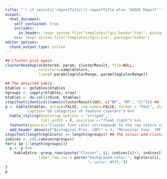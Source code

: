 ```yaml
---
title: "`r if (exists('reportTitle')) reportTitle else 'SUSHI Report'`"
output: 
  html_document:
    self_contained: true
    includes:
      in_header: !expr system.file("templates/fgcz_header.html", package="ezRun")
    css: !expr system.file("templates/fgcz.css", package="ezRun")
editor_options: 
  chunk_output_type: inline
---
```


  
```r
## Cluster plot again
clusterHeatmap(xCentered, param, clusterResult, file=NULL,
               colColors=sampleColors, 
               lim=c(-param$logColorRange, param$logColorRange))
```

```r
## The detailed table
ktables <- goTables$ktables
ngroups <- sapply(ktables, nrow)
ktables <- do.call(rbind, ktables)
stopifnot(identical(names(clusterResult$GO), c("BP", "MF", "CC"))) ## The order matters
p <- kable(ktables, escape=FALSE, row.names=FALSE, format = "html", digits=4,
          caption="GO categories of feature clusters") %>%
  kable_styling(bootstrap_options = "striped",
                full_width = F, position = "float_right") %>%
  footnote(general="Cluster font color corresponds to the row colors in the heatmap plot.") %>%
  add_header_above(c("Biological Proc. (BP)" = 4, "Molecular Func. (MF)" = 4, "Cellular Comp. (CC)" = 4))
stopifnot(length(bgColors) == length(ngroups)) ## The colour and clusters should match.
indices <- c(0,cumsum(ngroups))
for(i in 1:length(ngroups)){
  p <- p %>% 
    kableExtra::group_rows(paste("Cluster", i), indices[i]+1, indices[i+1],
               label_row_css = paste("background-color:", bgColors[i], 
                                     "; color: #fff;"))
}
p
```